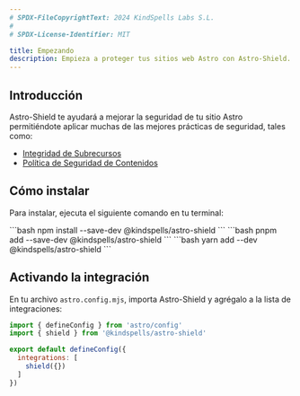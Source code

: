 ```yaml
---
# SPDX-FileCopyrightText: 2024 KindSpells Labs S.L.
#
# SPDX-License-Identifier: MIT

title: Empezando
description: Empieza a proteger tus sitios web Astro con Astro-Shield.
---
```


## Introducción

Astro-Shield te ayudará a mejorar la seguridad de tu sitio Astro permitiéndote
aplicar muchas de las mejores prácticas de seguridad, tales como:
- [Integridad de Subrecursos](https://developer.mozilla.org/en-US/docs/Web/Security/Subresource_Integrity)
- [Política de Seguridad de Contenidos](https://developer.mozilla.org/es/docs/Web/HTTP/CSP)

## Cómo instalar


Para instalar, ejecuta el siguiente comando en tu terminal:

<Tabs>
  <TabItem label="npm">
```bash
npm install --save-dev @kindspells/astro-shield
```
  </TabItem>
  <TabItem label="pnpm">
```bash
pnpm add --save-dev @kindspells/astro-shield
```
  </TabItem>
  <TabItem label="yarn">
```bash
yarn add --dev @kindspells/astro-shield
```
  </TabItem>
</Tabs>

## Activando la integración

En tu archivo `astro.config.mjs`, importa Astro-Shield y agrégalo a la lista
de integraciones:

```js
import { defineConfig } from 'astro/config'
import { shield } from '@kindspells/astro-shield'

export default defineConfig({
  integrations: [
    shield({})
  ]
})
```
